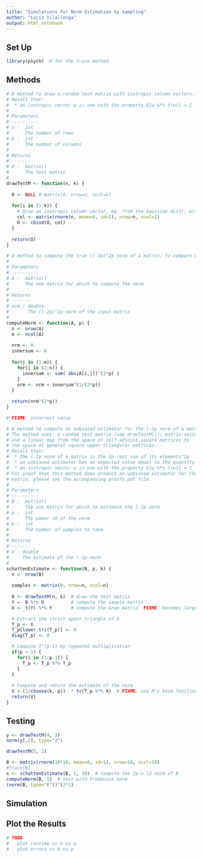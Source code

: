 ```yaml
---
title: "Simulations for Norm Estimation by Sampling"
author: "Lucia Vilallonga"
output: html_notebook
---
```


## Set Up
```r
library(psych)  # for the trace method
```

## Methods
```r
# A method to draw a random test matrix with isotropic column vectors.
# Recall that:
#  * an isotropic vector w is one with the property E[w %*% t(w)] = I
#
# Parameters
# ----------
# n :  int
#      The number of rows
# k :  int
#      The number of columns
#
# Returns
# -------
# O :  matrix()
#      The test matrix
#
drawTestM <- function(n, k) {
  
  O <- NULL # matrix(0, nrow=n, ncol=k)
  
  for(i in (1:k)) {
    # Draw an isotropic column vector, eg. from the Gaussian distr. with variance=1
    col <- matrix(rnorm(n, mean=0, sd=1), nrow=n, ncol=1)
    O <- cbind(O, col)
  }
  
  return(O)
}
```

```r
# A method to compute the true (l-2p)^2p norm of a matrix, to compare with the estimate.
#
# Parameters
# ----------
# A :  matrix()
#      The nxm matrix for which to compute the norm
#
# Returns
# -------
# nrm : double
#       The (l-2p)^2p norm of the input matrix   
#
computeNorm <- function(A, p) {
  n <- nrow(A)
  m <- ncol(A)
  
  nrm <- 0
  innersum <- 0
  
  for(j in (1:m)) {
    for(i in (1:n)) {
      innersum <- sum( abs(A[i,j])^(2*p) )
    }
    nrm <- nrm + innersum^(1/(2*p))
  }
  
  return(nrm^(2*p))
}

# FIXME: incorrect value
```

```r
# A method to compute an unbiased estimator for the l-2p norm of a matrix.
# The method uses: a random test matrix (see drawTestM()); matrix-vector multiplication; 
# and a linear map from the space of self-adjoint square matrices to 
# the space of general square upper triangular matrices.
# Recall that:
#  * the l-2p norm of a matrix is the 2p-root sum of its elements^2p
#  * an unbiased estimator has an expected value equal to the quantity to be estimated
#  * an isotropic vector w is one with the property E[w %*% t(w)] = I
# For proof that this method does produce an unbiased estimator for the l-2p norm of a
# matrix, please see the accompanying proofs.pdf file.
#
# Parameters
# ----------
# B :  matrix()
#      The nxn matrix for which to estimate the l-2p norm
# p :  int
#      The power >0 of the norm
# k :  int
#      The number of samples to take
#
# Returns
# -------
# V : double
#     The estimate of the l-2p norm
#
schattenEstimate <- function(B, p, k) {
  n <- nrow(B)
  
  samples <- matrix(0, nrow=n, ncol=n)
  
  O <- drawTestM(n, k)  # draw the test matrix
  Y <- B %*% O          # compute the sample matrix
  X <- t(Y) %*% Y       # compute the Gram matrix  FIXME: becomes large very quickly

  # Extract the strict upper triangle of X  
  T_p <- X
  T_p[lower.tri(T_p)] <- 0
  diag(T_p) <- 0

  # Compute T^(p-1) by repeated multiplication
  if(p > 1) {
    for(i in (1:p-1)) {
      T_p <- T_p %*% T_p
    }
  }
  
  # Compute and return the estimate of the norm
  V <-(1/choose(k, p))  * tr(T_p %*% X)  # FIXME: use R's base function
  return(V)
}
```

## Testing
```r
y <- drawTestM(4, 3)
norm(y[,2], type="2")

drawTestM(5, 3)

B <- matrix(rnorm(10*10, mean=0, sd=1), nrow=10, ncol=10)
#trace(B)
x <- schattenEstimate(B, 1, 10)  # compute the 2p = l2 norm of B
computeNorm(B, 1)  # test with Frobenius norm
(norm(B, type="F"))^(2*1)
```

## Simulation

## Plot the Results
```r
# TODO: 
#   plot runtime vs k vs p
#   plot errors vs k vs p
```